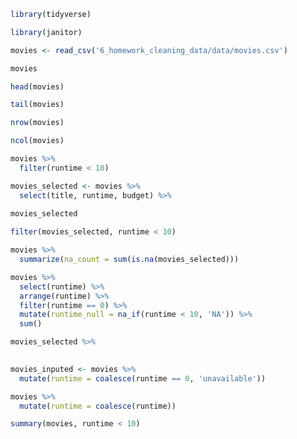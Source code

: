 
```r
library(tidyverse)
```
```r
library(janitor)
```

```r
movies <- read_csv('6_homework_cleaning_data/data/movies.csv')

movies

```

```r
head(movies)

tail(movies)

nrow(movies)

ncol(movies)
```
```r
movies %>% 
  filter(runtime < 10)
```

```r
movies_selected <- movies %>% 
  select(title, runtime, budget) %>% 
  
movies_selected
```
```r
filter(movies_selected, runtime < 10)
```

```r
movies %>% 
  summarize(na_count = sum(is.na(movies_selected)))
```

```r
movies %>%
  select(runtime) %>% 
  arrange(runtime) %>% 
  filter(runtime == 0) %>% 
  mutate(runtime_null = na_if(runtime < 10, 'NA')) %>% 
  sum()


```

```r
movies_selected %>% 
  
```

```r
movies_inputed <- movies %>% 
  mutate(runtime = coalesce(runtime == 0, 'unavailable'))
```

```r
movies %>%
  mutate(runtime = coalesce(runtime))
```

```r
summary(movies, runtime < 10)
```

